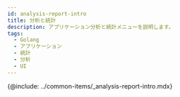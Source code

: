 ```yaml
---
id: analysis-report-intro
title: 分析と統計
description: アプリケーション分析と統計メニューを説明します。
tags:
  - Golang
  - アプリケーション
  - 統計
  - 分析
  - UI
---
```


<!-- 분석과 통계 / 애플리케이션 분석하기 -->

<!-- 분석 개요 필요 / 검토하기?-->

{@include: ../common-items/_analysis-report-intro.mdx}
